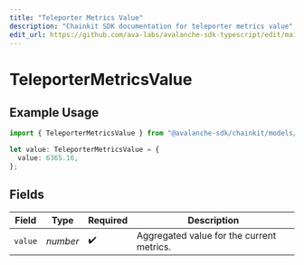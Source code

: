 ```yaml
---
title: "Teleporter Metrics Value"
description: "Chainkit SDK documentation for teleporter metrics value"
edit_url: https://github.com/ava-labs/avalanche-sdk-typescript/edit/main/chainkit/docs/models/components/teleportermetricsvalue.md
---
```


# TeleporterMetricsValue

## Example Usage

```typescript
import { TeleporterMetricsValue } from "@avalanche-sdk/chainkit/models/components";

let value: TeleporterMetricsValue = {
  value: 6365.16,
};
```

## Fields

| Field                                     | Type                                      | Required                                  | Description                               |
| ----------------------------------------- | ----------------------------------------- | ----------------------------------------- | ----------------------------------------- |
| `value`                                   | *number*                                  | :heavy_check_mark:                        | Aggregated value for the current metrics. |